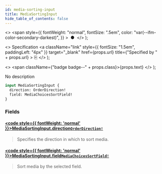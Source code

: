 ```yaml
---
id: media-sorting-input
title: MediaSortingInput
hide_table_of_contents: false
---
```


  <>
    <span
      style={{
        fontWeight: "normal",
        fontSize: ".5em",
        color: "var(--ifm-color-secondary-darkest)",
      }}
    >
      &nbsp;●&nbsp;
    </span>
  </>
);

  <>
    Specification
    <a
      className="link"
      style={{ fontSize: "1.5em", paddingLeft: "4px" }}
      target="\_blank"
      href={props.url}
      title={"Specified by " + props.url}
    >
      ⎘
    </a>
  </>
);

  <>
    <span className={"badge badge--" + props.class}>{props.text}</span>
  </>
);

No description

```graphql
input MediaSortingInput {
  direction: OrderDirection!
  field: MediaChoicesSortField!
}
```

### Fields

#### [<code style={{ fontWeight: 'normal' }}>MediaSortingInput.<b>direction</b></code>](#)<Bullet />[`OrderDirection!`](../../../storefront/miscellaneous/enums/order-direction) <Badge class="secondary" text="non-null"/> <Badge class="secondary" text="enum"/>

> Specifies the direction in which to sort media.

#### [<code style={{ fontWeight: 'normal' }}>MediaSortingInput.<b>field</b></code>](#)<Bullet />[`MediaChoicesSortField!`](../../../storefront/products/enums/media-choices-sort-field) <Badge class="secondary" text="non-null"/> <Badge class="secondary" text="enum"/>

> Sort media by the selected field.
